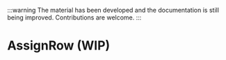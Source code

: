 
:::warning
The material has been developed and the documentation is still being improved. Contributions are welcome.
:::

# AssignRow (WIP)

<SourceCode
  href="https://github.com/bytedance/flowgram.ai/tree/main/packages/materials/form-materials/src/components/assign-row"
/>
